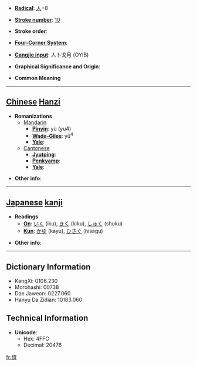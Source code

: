 * '''[[Wiktionary:Chinese radical index| Radical]]''': [[Wiktionary:Chinese radical index 人|人]]+8

* '''[[Wiktionary:Chinese total strokes index|Stroke number]]''': [[Wiktionary:Chinese total strokes index 10|10]]

* '''Stroke order''': 

* '''[[Wiktionary:Chinese four corner index|Four-Corner System]]''': 

* '''[[Wiktionary:Chinese Cangjie index|Cangjie input]]''': 人卜戈月 (OYIB)

* '''Graphical Significance and Origin''': 

* '''Common Meaning'''

----

== [[Chinese]] [[Hanzi]] ==

* '''Romanizations'''
** [[Mandarin]]
*** '''[[Pinyin]]''': yù (yu4)
*** '''[[Wade-Giles]]''': yü<sup>4</sup>
*** '''[[Yale]]''': 
**[[Cantonese]]
***'''[[Jyutping]]''':
***'''[[Penkyamp]]''': 
***'''[[Yale]]''': 

* '''Other info''': 

----

== [[Japanese]] [[kanji]] ==

* '''Readings'''
** '''[[On]]''': [[いく]] (iku), [[きく]] (kiku), [[しゅく]] (shuku)
** '''[[Kun]]''': [[かゆ]] (kayu), [[ひさぐ]] (hisagu)

* '''Other info''':  

----

== Dictionary Information ==

* KangXi: 0106.230
* Morohashi: 00738
* Dae Jaweon: 0227.060
* Hanyu Da Zidian: 10183.060

== Technical Information ==

* '''Unicode''':
** Hex: 4FFC
** Decimal: 20476

[[fr:俼]]